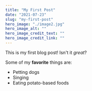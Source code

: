 ```yaml
---
title: "My First Post"
date: "2021-07-23"
slug: "my-first-post"
hero_image: "./image2.jpg"
hero_image_alt: ""
hero_image_credit_text: ""
hero_image_credit_link: ""
---
```


This is my first blog post! Isn't it *great*?

Some of my **favorite** things are:

* Petting dogs
* Singing
* Eating potato-based foods